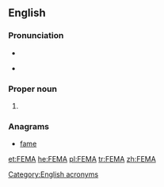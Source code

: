 ==English==

===Pronunciation===
* {{IPA|/ˈfimə/}}
* {{homophones|femur|lang=en}} {{qualifier|non-rhotic accents}}

===Proper noun===
{{en-proper noun}}

# {{w|Federal Emergency Management Agency}}

===Anagrams===
* [[fame#English|fame]]

[[Category:English acronyms]]

[[et:FEMA]]
[[he:FEMA]]
[[pl:FEMA]]
[[tr:FEMA]]
[[zh:FEMA]]